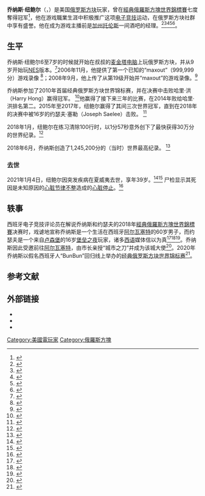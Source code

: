 {{NoteTA
| G1 = Games
}}
{{Infobox Pro Gaming player
| ID            = 喬納斯·紐鮑爾<br />Jonas Neubauer
| name          = 
| image         = Jonas Neubauer - Tetris Champion 2010.jpg
| caption       = 纽鲍尔在2010年首届经典俄罗斯方块世界锦标赛夺冠
| nickname      = Jonas, nubbinsgoody, BunBun
| name_trans    = 
| status        =
| birth_date    = {{birth date|1981|11|21}}
| death_date    = {{death date and age|2021|01|04|1981|11|21}}
| hometown      = {{USA}}[[加利福尼亞州|加利福尼亞州]][[洛杉磯|洛杉磯]]
| nationality   = {{USA}}
| team          = 
| leagues       = 
| coach         = 
| games         = [[俄羅斯方塊|俄羅斯方塊]]
| website       = 
| years1        = 2010-2021
| awards        = [[經典俄羅斯方塊世界錦標賽|經典俄羅斯方塊世界錦標賽]]冠軍<br><small>（2010-2013, 2015-2017）</small>
}}
'''乔纳斯·纽鲍尔'''（{{lang-en|Jonas Neubauer}}，{{bd|1981年|11月21日|2021年|1月4日|catIdx=Neubauer}}）是美国[[俄羅斯方塊|俄罗斯方块]]玩家，曾在[[經典俄羅斯方塊世界錦標賽|經典俄羅斯方塊世界錦標賽]]七度奪得冠军<ref name="kotaku">{{Cite web|title=16-Year-Old Dethrones Tetris World Champion With Difficult Hyper-Tap Technique|url=https://kotaku.com/16-year-old-dethrones-tetris-world-champion-with-diffic-1829911215|accessdate=2021-01-09|author=Gach|date=2018-10-22|first=Ethan|publisher=[[Kotaku|Kotaku]]|archive-date=2022-04-07|archive-url=https://web.archive.org/web/20220407094312/https://kotaku.com/16-year-old-dethrones-tetris-world-champion-with-diffic-1829911215}}</ref>，他在游戏職業生涯中积极推广这项[[电子竞技|电子竞技]]运动，在俄罗斯方块社群中享有盛誉。他在成为游戏主播前是[[加州|加州]][[托伦斯|托伦斯]]一间酒吧的经理。<ref name="ginx">{{Cite web|title=Jonas Neubauer, 7-time Tetris World Champion, dies age 39|url=https://www.ginx.tv/en/video-games/jonas-neubauer-7-time-tetris-world-champion-dies-at-age-39|accessdate=2021-01-09|author=Sandoval|date=2021-01-09|first=Alejandro|publisher=[[Ginx_TV|Ginx TV]]|archive-date=2022-03-28|archive-url=https://web.archive.org/web/20220328084807/https://www.ginx.tv/en/video-games/jonas-neubauer-7-time-tetris-world-champion-dies-at-age-39}}</ref><ref name="vice">{{Cite web|title=This Bartender Is Secretly the Greatest Tetris Player in the World|url=https://www.vice.com/en/article/5988gb/this-bartender-is-secretly-the-greatest-tetris-player-in-the-world|accessdate=2021-01-09|author=Neumann|date=2018-10-19|first=Sean|publisher=[[Vice_(magazine)|Vice]]|archive-date=2022-02-09|archive-url=https://web.archive.org/web/20220209090518/https://www.vice.com/en/article/5988gb/this-bartender-is-secretly-the-greatest-tetris-player-in-the-world}}</ref><ref name="tetris interview">{{Cite web|title=The Life of a Tetris Master - Interview With Jonas Neubauer|url=https://tetris.com/article/121/the-life-of-a-tetris-master-interview-with-jonas-neubauer|accessdate=2021-01-09|author=Shaver|date=2017-10-13|first=Morgan|publisher=[[The_Tetris_Company|The Tetris Company]]|archive-date=2022-04-30|archive-url=https://web.archive.org/web/20220430033446/https://tetris.com/article/121/the-life-of-a-tetris-master-interview-with-jonas-neubauer}}</ref><ref name="rollingstone">{{Cite web|title=King of the Block: Meet the World’s Greatest ‘Tetris’ Player|url=https://www.rollingstone.com/culture/culture-sports/king-of-the-block-meet-the-worlds-greatest-tetris-player-189599/|accessdate=2021-01-09|author=Ritchie|date=2014-10-16|first=Ryan|publisher=[[Rolling_Stone|Rolling Stone]]|archive-date=2022-02-09|archive-url=https://web.archive.org/web/20220209085952/https://www.rollingstone.com/culture/culture-sports/king-of-the-block-meet-the-worlds-greatest-tetris-player-189599/}}</ref><ref>{{Cite web|title=Jonas Neubauer, the Greatest Tetris Player, Is Dead|url=https://heavy.com/games/jonas-neubauer-dead/|accessdate=2021-01-09|author=Fennimore|date=2021-01-09|first=Jack|publisher=[[Heavy_(website)|Heavy]]|archive-date=2021-12-16|archive-url=https://web.archive.org/web/20211216235642/https://heavy.com/games/jonas-neubauer-dead/}}</ref>。

== 生平 ==
乔纳斯·纽鲍尔6至7岁的时候就开始在叔叔的[[麥金塔|麦金塔电脑]]上玩俄罗斯方块，并从9岁开始玩[[红白机|NES]]版本。<ref name="shacknews">{{Cite web|title=7-time world champion Jonas Neubauer talks the continuing rise of Classic Tetris|url=https://www.shacknews.com/article/114575/7-time-world-champion-jonas-neubauer-talks-the-continuing-rise-of-classic-tetris|accessdate=2021-01-09|author=Mejia|date=2019-10-21|first=Ozzie|publisher=[[Shacknews|Shacknews]]|archive-date=2021-05-06|archive-url=https://web.archive.org/web/20210506130905/https://www.shacknews.com/article/114575/7-time-world-champion-jonas-neubauer-talks-the-continuing-rise-of-classic-tetris}}</ref>2006年11月，他提供了第一个已知的“maxout”（999,999分）游戏录像 <ref>{{Cite web|title=NES Tetris - 999,999|url=https://www.youtube.com/watch?v=qYDPMHkHh8s|accessdate=2021-01-09|date=2006-11-11|publisher=[[YouTube|YouTube]]|archive-date=2021-07-28|archive-url=https://web.archive.org/web/20210728075102/https://www.youtube.com/watch?v=qYDPMHkHh8s}}</ref>；2008年9月，他上传了从第19级开始并“maxout”的游戏录像。<ref>{{Cite web|title=NES Tetris Level 19 Maxout 999,999|url=https://www.youtube.com/watch?v=TIVyMENph7Y|accessdate=2021-01-09|date=2008-09-04|publisher=[[YouTube|YouTube]]|archive-date=2021-07-28|archive-url=https://web.archive.org/web/20210728075108/https://www.youtube.com/watch?v=TIVyMENph7Y}}</ref>

乔纳斯参加了2010年首届经典俄罗斯方块世界锦标赛，并在决赛中击败哈里·洪（Harry Hong）赢得冠军。 <ref name="shacknews">{{Cite web|title=7-time world champion Jonas Neubauer talks the continuing rise of Classic Tetris|url=https://www.shacknews.com/article/114575/7-time-world-champion-jonas-neubauer-talks-the-continuing-rise-of-classic-tetris|accessdate=2021-01-09|author=Mejia|date=2019-10-21|first=Ozzie|publisher=[[Shacknews|Shacknews]]}}</ref>他赢得了接下来三年的比赛，在2014年败给哈里·洪排名第二。2015年至2017年，纽鲍尔赢得了其间三次世界冠军，直到在2018年的决赛中被16岁的约瑟夫·塞勒（Joseph Saelee）击败。 <ref name="kotaku">{{Cite web|title=16-Year-Old Dethrones Tetris World Champion With Difficult Hyper-Tap Technique|url=https://kotaku.com/16-year-old-dethrones-tetris-world-champion-with-diffic-1829911215|accessdate=2021-01-09|author=Gach|date=2018-10-22|first=Ethan|publisher=[[Kotaku|Kotaku]]}}</ref>

2018年1月，纽鲍尔在练习清除100行时，以1分57秒意外创下了最快获得30万分的世界纪录。<ref>{{Cite web|title=Random: Twitch Streamer Accidentally Sets New Tetris World Record|url=https://www.nintendolife.com/news/2018/01/random_twitch_streamer_accidentally_sets_new_tetris_world_record|accessdate=2021-01-09|author=Craddock|date=2018-01-04|first=Ryan|publisher=[[NintendoLife|NintendoLife]]|archive-date=2021-06-06|archive-url=https://web.archive.org/web/20210606154514/https://www.nintendolife.com/news/2018/01/random_twitch_streamer_accidentally_sets_new_tetris_world_record}}</ref>

2018年6月，乔纳斯创造了1,245,200分的（当时）世界最高纪录。 <ref>{{Cite web|title=Boom! [Former] World Record High Score for Jonas! 1,245,200 points|url=https://www.youtube.com/watch?v=4hIzK7DgH6M|accessdate=2021-01-09|date=2018-06-22|publisher=[[YouTube|YouTube]]|archive-date=2022-03-30|archive-url=https://web.archive.org/web/20220330121752/https://www.youtube.com/watch?v=4hIzK7DgH6M}}</ref>

=== 去世 ===
2021年1月4日，纽鲍尔因突发疾病在夏威夷去世，享年39岁。<ref name="ginx">{{Cite web|title=Jonas Neubauer, 7-time Tetris World Champion, dies age 39|url=https://www.ginx.tv/en/video-games/jonas-neubauer-7-time-tetris-world-champion-dies-at-age-39|accessdate=2021-01-09|author=Sandoval|date=2021-01-09|first=Alejandro|publisher=[[Ginx_TV|Ginx TV]]}}</ref><ref>{{Cite web|title=曾來台的《俄羅斯方塊》世界冠軍 Jonas Neubauer 因突發疾病逝世|url=https://gnn.gamer.com.tw/detail.php?sn=209051|accessdate=2021-01-17|last=巴哈姆特|work=巴哈姆特電玩資訊站|archive-date=2021-01-11|archive-url=https://web.archive.org/web/20210111114423/https://gnn.gamer.com.tw/detail.php?sn=209051|dead-url=no}}</ref>
尸检显示其死因是未知原因的[[心脏节律不整|心脏节律不整]]造成的[[心脏停止|心脏停止]]。<ref>{{cite web|title=Jonas Neubauer Twitter|url=https://twitter.com/neubsauce/status/1378124171285127168|url-status=live|access-date=2021-04-03|website=Twitter|language=en|archive-date=2021-05-25|archive-url=https://web.archive.org/web/20210525072703/https://twitter.com/neubsauce/status/1378124171285127168}}</ref>

== 轶事 ==
西班牙电子竞技评论员{{link-es|Ibai|Ibai_Llanos}}在解说乔纳斯和约瑟夫的2018年[[經典俄羅斯方塊世界錦標賽|經典俄羅斯方塊世界錦標賽]]决赛时，戏谑地宣称乔纳斯是一个生活在西班牙[[阿尔瓦塞特|阿尔瓦塞特]]的60岁男子，而约瑟夫是一个来自[[卢森堡|卢森堡]]的16岁[[堡垒之夜|堡垒之夜]]玩家，诸多[[西语|西语]]媒体信以为真<ref>{{cite web |url=https://tetrisinterest.com/tetris-champion/ |website=Tetris Internet |accessdate=2021-01-10 |title=How did Jonas end up visiting Albacete, Spain? |archive-date=2021-10-19 |archive-url=https://web.archive.org/web/20211019082936/https://tetrisinterest.com/tetris-champion/ }}</ref><ref>{{cite web |author1=Comunidad Puyo Puyo Tetris Latam |url=https://www.youtube.com/watch?v=aLzaVBrTkIA |website=Youtube|title=Jonas, el español de 60 años oriundo de Albacete}}</ref><ref>{{cite web |author1=Jonas Neubauer |url=https://www.youtube.com/watch?v=GG8LvYfUvok&t=404s |website=Youtube|title=Jonas Watches the CTWC, Part 5: Viva Albacete}}</ref>。乔纳斯因此受邀前往[[阿尔瓦塞特|阿尔瓦塞特]]，由市长亲授“城市之刀”并成为该城大使<ref>{{cite web |author1=Jonas Neubauer |url=https://twitter.com/neubsauce/status/1114664294908596224?s=20 |website=Twitter|title=I got a knife from the mayor and a wooden piece of art from a fan. Te amo y buenas noches, Albacete}}</ref>。2020年乔纳斯以假名西班牙人“BunBun”回归线上举办的[[经典俄罗斯方块世界锦标赛|经典俄罗斯方块世界锦标赛]]<ref>{{cite web |author1=eowobble |title=Seven-Time Classic Tetris World Champion, Jonas Neubauer |url=https://eowobble.com/2020/11/02/seven-time-classic-tetris-world-champion-jonas-neubauer/ |website=eowobble |accessdate=2021-01-18 |archive-date=2021-04-18 |archive-url=https://web.archive.org/web/20210418134548/https://eowobble.com/2020/11/02/seven-time-classic-tetris-world-champion-jonas-neubauer/ }}</ref>。

== 参考文献 ==
{{Reflist|30em}}

== 外部链接 ==
* {{twitch|nubbinsgoody}}
* {{youtube|u=JonasTeh81}}
* {{twitter|neubsauce}}

{{Authority control}}

{{DEFAULTSORT:Neubauer}}
[[Category:美國電玩家|Category:美國電玩家]]
[[Category:俄羅斯方塊|Category:俄羅斯方塊]]